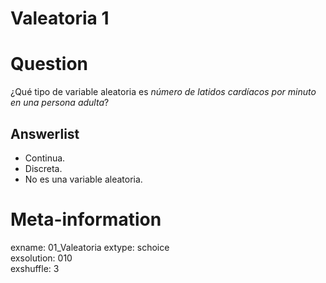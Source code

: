 # Valeatoria 1

Question
========

¿Qué tipo de variable aleatoria es *número de latidos cardíacos por minuto en una persona adulta*?


Answerlist
----------
* Continua.    
* Discreta.   
* No es una variable aleatoria.  



Meta-information
================
exname: 01_Valeatoria
extype: schoice  
exsolution: 010  
exshuffle: 3  

